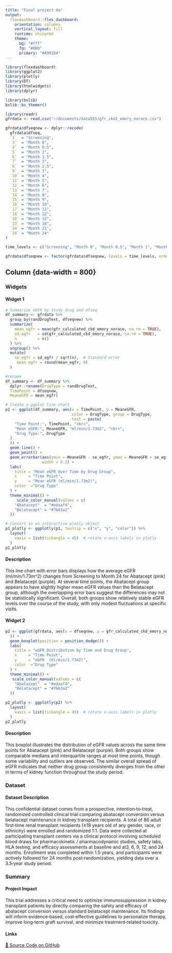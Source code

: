 ```yaml
---
title: "Final project 4a"
output:
  flexdashboard::flex_dashboard:
    orientation: columns
    vertical_layout: fill
    runtime: shinyrmd
    theme:
      bg: "#fff"
      fg: "#000"
      primary: "#A991D4"
---
```


```r
library(flexdashboard)
library(ggplot2)
library(plotly)
library(DT)
library(htmlwidgets)
library(dplyr)
```

```r
library(bslib)
bslib::bs_themer()
```

```r
library(readr)
gfrdata <- read.csv("~/documents/data555/gfr_ckd2_emory_norace.csv")
```

```r
gfrdata$dfseqnew <- dplyr::recode(
  gfrdata$dfseq,
  `1`  = "Screening",
  `3`  = "Month 0",
  `4`  = "Month 0.5",
  `5`  = "Month 1",
  `6`  = "Month 1.5",
  `7`  = "Month 2",
  `8`  = "Month 2.5",
  `9`  = "Month 3",
  `10` = "Month 4",
  `11` = "Month 5",
  `12` = "Month 6",
  `13` = "Month 7",
  `14` = "Month 8",
  `15` = "Month 9",
  `16` = "Month 10",
  `17` = "Month 11",
  `18` = "Month 12",
  `20` = "Month 15",
  `23` = "Month 18",
  `24` = "Month 21",
  `28` = "Month 24"
)

time_levels <- c("Screening", "Month 0", "Month 0.5", "Month 1", "Month 1.5", "Month 2", "Month 2.5", "Month 3", "Month 4", "Month 5", "Month 6", "Month 7", "Month 8", "Month 9", "Month 10", "Month 11", "Month 12", "Month 15", "Month 18", "Month 21", "Month 24")

gfrdata$dfseqnew <- factor(gfrdata$dfseqnew, levels = time_levels, ordered = TRUE)
```


Column {data-width = 800} {.tabset}
-----------------------------------------------------------------------
### Widgets

#### Widget 1

```r
# Summarize eGFR by Study_drug and dfseq
df_summary <- gfrdata %>%
  group_by(randDrugText, dfseqnew) %>%
  summarize(
    mean_egfr = mean(gfr_calculated_ckd_emory_norace, na.rm = TRUE),
    sd_egfr   = sd(gfr_calculated_ckd_emory_norace, na.rm = TRUE),
    n         = n()
  ) %>%
  ungroup() %>%
  mutate(
    se_egfr = sd_egfr / sqrt(n),  # Standard error
     mean_egfr = round(mean_egfr, 0)
  )

#rename
df_summary <- df_summary %>%
  dplyr::rename(DrugType = randDrugText,
  TimePoint = dfseqnew,
  MeaneGFR = mean_egfr)

# Create a ggplot line chart
p1 <- ggplot(df_summary, aes(x = TimePoint, y = MeaneGFR, 
                             color = DrugType, group = DrugType,
                             text = paste(
    "Time Point:", TimePoint, "<br>",
    "Mean eGFR:", MeaneGFR, "ml/min/1.73m2", "<br>",
    "Drug Type:", DrugType
  )
  )) +
  geom_line() +
  geom_point() +
  geom_errorbar(aes(ymin = MeaneGFR - se_egfr, ymax = MeaneGFR + se_egfr),
                width = 0.2) +
  labs(
    title = "Mean eGFR Over Time by Drug Group",
    x     = "Time Point",
    y     = "Mean eGFR (ml/min/1.73m2)",
    color  ="Drug Type"
  ) +
  theme_minimal() +
     scale_color_manual(values = c(
    "Abatacept"  = "#edaaf4",
    "Belatacept" = "#7b63a2"  
  ))

# Convert to an interactive plotly object
p1_plotly <- ggplotly(p1, tooltip = c("x", "y", "color")) %>%
  layout(
    xaxis = list(tickangle = 45)  # rotate x-axis labels in plotly
  )
p1_plotly
```


#### Description
This line chart with error bars displays how the average eGFR (ml/min/1.73m^2) changes from Screening to Month 24 for Abatacept (pink) and Belatacept (purple). At several time points, the Abatacept group appears to have slightly higher mean eGFR values than the Belatacept group, although the overlapping error bars suggest the differences may not be statistically significant. Overall, both groups show relatively stable eGFR levels over the course of the study, with only modest fluctuations at specific visits.



#### Widget 2

```r
p2 <- ggplot(gfrdata, aes(x = dfseqnew, y = gfr_calculated_ckd_emory_norace, color = randDrugText, group = randDrugText
  )) +
  geom_boxplot(position = position_dodge()) +
  labs(
    title = "eGFR Distribution by Time and Drug Group",
    x     = "Time Point",
    y     = "eGFR  (ml/min/1.73m2)",
    color  ="Drug Type"
  ) +
  theme_minimal() +
   scale_color_manual(values = c(
    "Abatacept"  = "#edaaf4",
    "Belatacept" = "#7b63a2"  
  ))

p2_plotly <- ggplotly(p2) %>%
  layout(
    xaxis = list(tickangle = 45)  # rotate x-axis labels in plotly
  )
p2_plotly
```



#### Description
This boxplot illustrates the distribution of eGFR values across the same time points for Abatacept (pink) and Belatacept (purple). Both groups show comparable medians and interquartile ranges at most time points, though some variability and outliers are observed. The similar overall spread of eGFR indicates that neither drug group consistently diverges from the other in terms of kidney function throughout the study period.


### Dataset

#### Dataset Description 
This confidential dataset comes from a prospective, intention‐to‐treat, randomized controlled clinical trial comparing abatacept conversion versus belatacept maintenance in kidney transplant recipients. A total of 86 adult first‐time renal transplant recipients (≥18 years old of any gender, race, or ethnicity) were enrolled and randomized 1:1. Data were collected at participating transplant centers via a clinical protocol involving scheduled blood draws for pharmacokinetic / pharmacodynamic studies, safety labs, HLA testing, and efficacy assessments at baseline and at3, 6, 9, 12, and 24 months. Enrollment was completed within 1.5 years, and participants were actively followed for 24 months post‐randomization, yielding data over a 3.5‑year study period.


### Summary

#### Project Impact  
This trial addresses a critical need to optimize immunosuppression in kidney transplant patients by directly comparing the safety and efficacy of abatacept conversion versus standard belatacept maintenance. Its findings will inform evidence‑based, cost‑effective guidelines to personalize therapy, improve long‑term graft survival, and minimize treatment‑related toxicity.





#### Links

[🔗 Source Code on GitHub](https://github.com/Wen200802/finaldashboard){target="_blank"}

